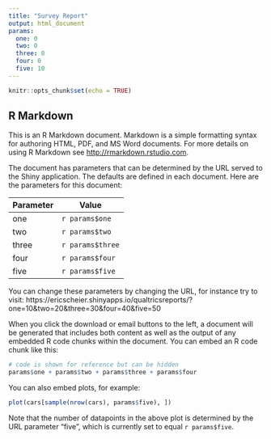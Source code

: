 ```yaml
---
title: "Survey Report"
output: html_document
params:
  one: 0
  two: 0
  three: 0
  four: 0
  five: 10
---
```


```r
knitr::opts_chunk$set(echo = TRUE)
```

## R Markdown

This is an R Markdown document. Markdown is a simple formatting syntax for authoring HTML, PDF, and MS Word documents. For more details on using R Markdown see <http://rmarkdown.rstudio.com>.

The document has parameters that can be determined by the URL served to the Shiny application. The defaults are defined in each document. Here are the parameters for this document:

Parameter | Value
------------- | -------------
one | `r params$one`
two | `r params$two`
three | `r params$three`
four | `r params$four`
five | `r params$five`


You can change these parameters by changing the URL, for instance try to visit: https://ericscheier.shinyapps.io/qualtricsreports/?one=10&two=20&three=30&four=40&five=50

When you click the download or email buttons to the left, a document will be generated that includes both content as well as the output of any embedded R code chunks within the document. You can embed an R code chunk like this:

```r
# code is shown for reference but can be hidden
params$one + params$two + params$three + params$four
```

You can also embed plots, for example:

```r
plot(cars[sample(nrow(cars), params$five), ])
```

Note that the number of datapoints in the above plot is determined by the URL parameter "five", which is currently set to equal `r params$five`.